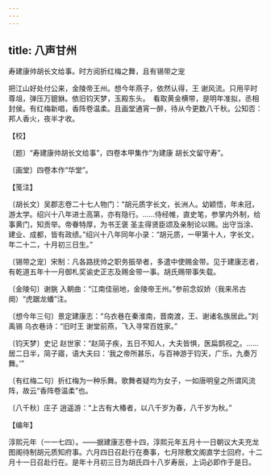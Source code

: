 ```yaml
---
---
---
```

title: 八声甘州
---



寿建康帅胡长文给事。时方阅折红梅之舞，且有锡带之宠





把江山好处付公来，金陵帝王州。想今年燕子，依然认得，王 谢风流。只用平时尊俎，弹压万貔貅。依旧钧天梦，玉殿东头。　看取黄金横带，是明年准拟，丞相封侯。有红梅新唱，香阵卷温柔。且画堂通宵一醉，待从今更数八千秋。公知否：邦人香火，夜半才收。





【校】


〔题〕“寿建康帅胡长文给事”，四卷本甲集作“为建康 胡长文留守寿”。

〔画堂〕四卷本作“华堂”。





【笺注】


〔胡长文〕吴郡志卷二十七人物门：“胡元质字长文，长洲人。幼颖悟，年未冠，游太学。绍兴十八年进士高第，亦有隐行。……侍经帷，直史笔，参掌内外制，给事黄门，知贡举。帝眷特厚，为书王褒 圣主得贤臣颂及亲制论以赐。出守当涂、建业、成都，皆有政绩。”绍兴十八年同年小录：“胡元质，一甲第十人，字长文，年二十二，十月初三日生。”

〔锡带之宠〕宋制：凡各路抚帅之职务振举者，多遣中使赐金带。见于建康志者，有乾道五年十一月御札奖谕史正志及赐金带一事。胡氏赐带事失载。

〔金陵句〕谢朓 入朝曲：“江南佳丽地，金陵帝王州。”参前念奴娇（我来吊古阕）“虎踞龙蟠”注。

〔想今年三句〕景定建康志：“乌衣巷在秦淮南，晋南渡，王、谢诸名族居此。”刘禹锡 乌衣巷诗：“旧时王 谢堂前燕，飞入寻常百姓家。”

〔钧天梦〕史记 赵世家：“赵简子疾，五日不知人，大夫皆惧，医扁鹊视之。……居二日半，简子寤，语大夫曰：‘我之帝所甚乐，与百神游于钧天，广乐，九奏万舞。’”

〔有红梅二句〕折红梅为一种乐舞。歌舞者疑均为女子，一如唐明皇之所谓风流阵，故云“香阵卷温柔”也。

〔八千秋〕庄子 逍遥游：“上古有大椿者，以八千岁为春，八千岁为秋。”





【编年】


淳熙元年（一一七四）。——据建康志卷十四，淳熙元年五月十一日朝议大夫充龙图阁待制胡元质知府事。六月四日召赴行在奏事，七月除敷文阁直学士回府，十二月十一日召赴行在。是年十月初三日为胡氏四十八岁寿辰，上词必即作于是日。